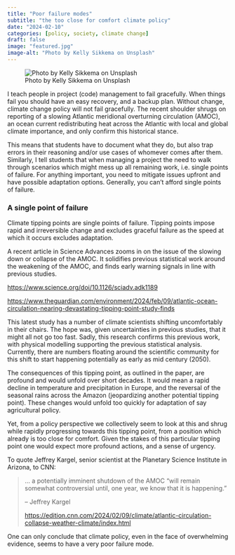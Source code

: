 ```yaml
---
title: "Poor failure modes"
subtitle: "the too close for comfort climate policy"
date: "2024-02-10"
categories: [policy, society, climate change]
draft: false
image: "featured.jpg"
image-alt: "Photo by Kelly Sikkema on Unsplash"
---
```


![Photo by Kelly Sikkema on Unsplash](featured.jpg){.preview-image}

I teach people in project (code) management to fail gracefully. When things fail you should have an easy recovery, and a backup plan. Without change, climate change policy will not fail gracefully. The recent shoulder shrugs on reporting of a slowing Atlantic meridional overturning circulation (AMOC), an ocean current redistributing heat across the Atlantic with local and global climate importance, and only confirm this historical stance.

This means that students have to document what they do, but also trap errors in their reasoning and/or use cases of whomever comes after them. Similarly, I tell students that when managing a project the need to walk through scenarios which might mess up all remaining work, i.e. single points of failure. For anything important, you need to mitigate issues upfront and have possible adaptation options. Generally, you can't afford single points of failure.

### A single point of failure

Climate tipping points are single points of failure. Tipping points impose rapid and irreversible change and excludes graceful failure as the speed at which it occurs excludes adaptation.

A recent article in Science Advances zooms in on the issue of the slowing down or collapse of the AMOC. It solidifies previous statistical work around the weakening of the AMOC, and finds early warning signals in line with previous studies.

[https://www.science.org/doi/10.1126/sciadv.adk1189](https://www.science.org/doi/10.1126/sciadv.adk1189)

[https://www.theguardian.com/environment/2024/feb/09/atlantic-ocean-circulation-nearing-devastating-tipping-point-study-finds](https://www.theguardian.com/environment/2024/feb/09/atlantic-ocean-circulation-nearing-devastating-tipping-point-study-finds)

This latest study has a number of climate scientists shifting uncomfortably in their chairs. The hope was, given uncertainties in previous studies, that it might all not go too fast. Sadly, this research confirms this previous work, with physical modelling supporting the previous statistical analysis. Currently, there are numbers floating around the scientific community for this shift to start happening potentially as early as mid century (2050).

The consequences of this tipping point, as outlined in the paper, are profound and would unfold over short decades. It would mean a rapid decline in temperature and precipitation in Europe, and the reversal of the seasonal rains across the Amazon (jeopardizing another potential tipping point). These changes would unfold too quickly for adaptation of say agricultural policy.

Yet, from a policy perspective we collectively seem to look at this and shrug while rapidly progressing towards this tipping point, from a position which already is too close for comfort. Given the stakes of this particular tipping point one would expect more profound actions, and a sense of urgency. 

To quote Jeffrey Kargel, senior scientist at the Planetary Science Institute in Arizona, to CNN: 

> ... a potentially imminent shutdown of the AMOC “will remain somewhat controversial until, one year, we know that it is happening.”
>
> -- Jeffrey Kargel
>
> [https://edition.cnn.com/2024/02/09/climate/atlantic-circulation-collapse-weather-climate/index.html
](https://edition.cnn.com/2024/02/09/climate/atlantic-circulation-collapse-weather-climate/index.html
)

One can only conclude that climate policy, even in the face of overwhelming evidence, seems to have a very poor failure mode.

